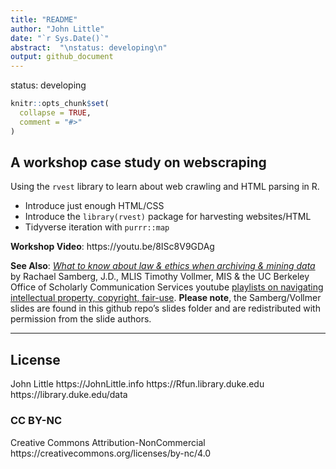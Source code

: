 ```yaml
---
title: "README"
author: "John Little"
date: "`r Sys.Date()`"
abstract:  "\nstatus: developing\n"
output: github_document
---
```


<!-- README.md is generated from README.Rmd. Please edit that file -->

status: developing  

```r
knitr::opts_chunk$set(
  collapse = TRUE,
  comment = "#>"
)
```

## A workshop case study on webscraping

<!-- badges: start -->
<!-- badges: end -->

Using the `rvest` library to learn about web crawling and HTML parsing in R.

- Introduce just enough HTML/CSS
- Introduce the `library(rvest)` package for harvesting websites/HTML
- Tidyverse iteration with `purrr::map`

**Workshop Video**:  https://youtu.be/8ISc8V9GDAg

**See Also**:  [_What to know about law & ethics when archiving & mining data_](slides/What to know about law & ethics_Archiving & Mining_15 Min_with notes.pdf) by Rachael Samberg, J.D., MLIS
Timothy Vollmer, MIS & the UC Berkeley Office of Scholarly Communication Services youtube [playlists on navigating intellectual property, copyright, fair-use](https://www.youtube.com/channel/UCNUMwTyK0raTNNZVjhgB7KA/playlists).  **Please note**, the Samberg/Vollmer slides are found in this github repo's slides folder and are redistributed with permission from the slide authors.

***


## License
John Little
https://JohnLittle.info
https://Rfun.library.duke.edu
https://library.duke.edu/data

### CC BY-NC
Creative Commons Attribution-NonCommercial
https://creativecommons.org/licenses/by-nc/4.0